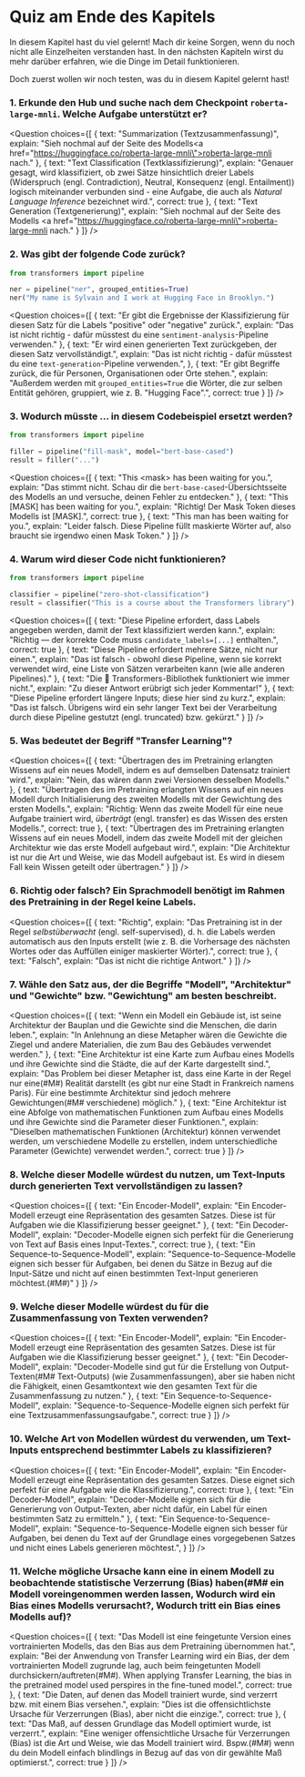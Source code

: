 <!-- DISABLE-FRONTMATTER-SECTIONS -->

# Quiz am Ende des Kapitels

In diesem Kapitel hast du viel gelernt! Mach dir keine Sorgen, wenn du noch nicht alle Einzelheiten verstanden hast. In den nächsten Kapiteln wirst du mehr darüber erfahren, wie die Dinge im Detail funktionieren.

Doch zuerst wollen wir noch testen, was du in diesem Kapitel gelernt hast!


### 1. Erkunde den Hub und suche nach dem Checkpoint `roberta-large-mnli`. Welche Aufgabe unterstützt er?


<Question
	choices={[
		{
			text: "Summarization (Textzusammenfassung)",
			explain: "Sieh nochmal auf der Seite des Modells<a href=\"https://huggingface.co/roberta-large-mnli\">roberta-large-mnli</a> nach."
		},
		{
			text: "Text Classification (Textklassifizierung)",
			explain: "Genauer gesagt, wird klassifiziert, ob zwei Sätze hinsichtlich dreier Labels (Widerspruch (engl. Contradiction), Neutral, Konsequenz (engl. Entailment)) logisch miteinander verbunden sind - eine Aufgabe, die auch als <em>Natural Language Inference</em> bezeichnet wird.",
			correct: true
		},
		{
			text: "Text Generation (Textgenerierung)",
			explain: "Sieh nochmal auf der Seite des Modells <a href=\"https://huggingface.co/roberta-large-mnli\">roberta-large-mnli</a> nach."
		}
	]}
/>

### 2. Was gibt der folgende Code zurück?

```py
from transformers import pipeline

ner = pipeline("ner", grouped_entities=True)
ner("My name is Sylvain and I work at Hugging Face in Brooklyn.")
```

<Question
	choices={[
		{
			text: "Er gibt die Ergebnisse der Klassifizierung für diesen Satz für die Labels \"positive\" oder \"negative\" zurück.",
			explain: "Das ist nicht richtig - dafür müsstest du eine <code>sentiment-analysis</code>-Pipeline verwenden."
		},
		{
			text: "Er wird einen generierten Text zurückgeben, der diesen Satz vervollständigt.",
			explain: "Das ist nicht richtig - dafür müsstest du eine <code>text-generation</code>-Pipeline verwenden.",
		},
		{
			text: "Er gibt Begriffe zurück, die für Personen, Organisationen oder Orte stehen.",
			explain: "Außerdem werden mit <code>grouped_entities=True</code> die Wörter, die zur selben Entität gehören, gruppiert, wie z. B. \"Hugging Face\".",
			correct: true
		}
	]}
/>

### 3. Wodurch müsste ... in diesem Codebeispiel ersetzt werden?

```py
from transformers import pipeline

filler = pipeline("fill-mask", model="bert-base-cased")
result = filler("...")
```

<Question
	choices={[
		{
			text: "This &#60;mask> has been waiting for you.",
			explain: "Das stimmt nicht. Schau dir die <code>bert-base-cased</code>-Übersichtsseite des Modells an und versuche, deinen Fehler zu entdecken."
		},
		{
			text: "This [MASK] has been waiting for you.",
			explain: "Richtig! Der Mask Token dieses Modells ist [MASK].",
			correct: true
		},
		{
			text: "This man has been waiting for you.",
			explain: "Leider falsch. Diese Pipeline füllt maskierte Wörter auf, also braucht sie irgendwo einen Mask Token."
		}
	]}
/>

### 4. Warum wird dieser Code nicht funktionieren?

```py
from transformers import pipeline

classifier = pipeline("zero-shot-classification")
result = classifier("This is a course about the Transformers library")
```

<Question
	choices={[
		{
			text: "Diese Pipeline erfordert, dass Labels angegeben werden, damit der Text klassifiziert werden kann.",
			explain: "Richtig — der korrekte Code muss <code>candidate_labels=[...]</code> enthalten.",
			correct: true
		},
		{
			text: "Diese Pipeline erfordert mehrere Sätze, nicht nur einen.",
			explain: "Das ist falsch - obwohl diese Pipeline, wenn sie korrekt verwendet wird, eine Liste von Sätzen verarbeiten kann (wie alle anderen Pipelines)."
		},
		{
			text: "Die 🤗 Transformers-Bibliothek funktioniert wie immer nicht.",
			explain: "Zu dieser Antwort erübrigt sich jeder Kommentar!"
		},
		{
			text: "Diese Pipeline erfordert längere Inputs; diese hier sind zu kurz.",
			explain: "Das ist falsch. Übrigens wird ein sehr langer Text bei der Verarbeitung durch diese Pipeline gestutzt (engl. truncated) bzw. gekürzt."
		}
	]}
/>

### 5. Was bedeutet der Begriff "Transfer Learning"?

<Question
	choices={[
		{
			text: "Übertragen des im Pretraining erlangten Wissens auf ein neues Modell, indem es auf demselben Datensatz trainiert wird.",
			explain: "Nein, das wären dann zwei Versionen desselben Modells."
		},
		{
			text: "Übertragen des im Pretraining erlangten Wissens auf ein neues Modell durch Initialisierung des zweiten Modells mit der Gewichtung des ersten Modells.",
			explain: "Richtig: Wenn das zweite Modell für eine neue Aufgabe trainiert wird, *überträgt* (engl. transfer) es das Wissen des ersten Modells.",
			correct: true
		},
		{
			text: "Übertragen des im Pretraining erlangten Wissens auf ein neues Modell, indem das zweite Modell mit der gleichen Architektur wie das erste Modell aufgebaut wird.",
			explain: "Die Architektur ist nur die Art und Weise, wie das Modell aufgebaut ist. Es wird in diesem Fall kein Wissen geteilt oder übertragen."
		}
	]}
/>

### 6. Richtig oder falsch? Ein Sprachmodell benötigt im Rahmen des Pretraining in der Regel keine Labels.


<Question
	choices={[
		{
			text: "Richtig",
			explain: "Das Pretraining ist in der Regel <em>selbstüberwacht</em> (engl. self-supervised), d. h. die Labels werden automatisch aus den Inputs erstellt (wie z. B. die Vorhersage des nächsten Wortes oder das Auffüllen einiger maskierter Wörter).",
			correct: true
		},
		{
			text: "Falsch",
			explain: "Das ist nicht die richtige Antwort."
		}
	]}
/>

### 7. Wähle den Satz aus, der die Begriffe "Modell", "Architektur" und "Gewichte" bzw. "Gewichtung" am besten beschreibt.

<Question
	choices={[
		{
			text: "Wenn ein Modell ein Gebäude ist, ist seine Architektur der Bauplan und die Gewichte sind die Menschen, die darin leben.",
			explain: "In Anlehnung an diese Metapher wären die Gewichte die Ziegel und andere Materialien, die zum Bau des Gebäudes verwendet werden."
		},
		{
			text: "Eine Architektur ist eine Karte zum Aufbau eines Modells und ihre Gewichte sind die Städte, die auf der Karte dargestellt sind.",
			explain: "Das Problem bei dieser Metapher ist, dass eine Karte in der Regel nur eine(#M#) Realität darstellt (es gibt nur eine Stadt in Frankreich namens Paris). Für eine bestimmte Architektur sind jedoch mehrere Gewichtungen(#M# verschiedene) möglich."
		},
		{
			text: "Eine Architektur ist eine Abfolge von mathematischen Funktionen zum Aufbau eines Modells und ihre Gewichte sind die Parameter dieser Funktionen.",
			explain: "Dieselben mathematischen Funktionen (Architektur) können verwendet werden, um verschiedene Modelle zu erstellen, indem unterschiedliche Parameter (Gewichte) verwendet werden.",
			correct: true
		}
	]}
/>


### 8. Welche dieser Modelle würdest du nutzen, um Text-Inputs durch generierten Text vervollständigen zu lassen?

<Question
	choices={[
		{
			text: "Ein Encoder-Modell",
			explain: "Ein Encoder-Modell erzeugt eine Repräsentation des gesamten Satzes. Diese ist für Aufgaben wie die Klassifizierung besser geeignet."
		},
		{
			text: "Ein Decoder-Modell",
			explain: "Decoder-Modelle eignen sich perfekt für die Generierung von Text auf Basis eines Input-Textes.",
			correct: true
		},
		{
			text: "Ein Sequence-to-Sequence-Modell",
			explain: "Sequence-to-Sequence-Modelle eignen sich besser für Aufgaben, bei denen du Sätze in Bezug auf die Input-Sätze und nicht auf einen bestimmten Text-Input generieren möchtest.(#M#)"
		}
	]}
/>

### 9. Welche dieser Modelle würdest du für die Zusammenfassung von Texten verwenden?

<Question
	choices={[
		{
			text: "Ein Encoder-Modell",
			explain: "Ein Encoder-Modell erzeugt eine Repräsentation des gesamten Satzes. Diese ist für Aufgaben wie die Klassifizierung besser geeignet."
		},
		{
			text: "Ein Decoder-Modell",
			explain: "Decoder-Modelle sind gut für die Erstellung von Output-Texten(#M# Text-Outputs) (wie Zusammenfassungen), aber sie haben nicht die Fähigkeit, einen Gesamtkontext wie den gesamten Text für die Zusammenfassung zu nutzen."
		},
		{
			text: "Ein Sequence-to-Sequence-Modell",
			explain: "Sequence-to-Sequence-Modelle eignen sich perfekt für eine Textzusammenfassungsaufgabe.",
			correct: true
		}
	]}
/>

### 10. Welche Art von Modellen würdest du verwenden, um Text-Inputs entsprechend bestimmter Labels zu klassifizieren?

<Question
	choices={[
		{
			text: "Ein Encoder-Modell",
			explain: "Ein Encoder-Modell erzeugt eine Repräsentation des gesamten Satzes. Diese eignet sich perfekt für eine Aufgabe wie die Klassifizierung.",
			correct: true
		},
		{
			text: "Ein Decoder-Modell",
			explain: "Decoder-Modelle eignen sich für die Generierung von Output-Texten, aber nicht dafür, ein Label für einen bestimmten Satz zu ermitteln."
		},
		{
			text: "Ein Sequence-to-Sequence-Modell",
			explain: "Sequence-to-Sequence-Modelle eignen sich besser für Aufgaben, bei denen du Text auf der Grundlage eines vorgegebenen Satzes und nicht eines Labels generieren möchtest.",
		}
	]}
/>

### 11. Welche mögliche Ursache kann eine in einem Modell zu beobachtende statistische Verzerrung (Bias) haben(#M# ein Modell voreingenommen werden lassen, Wodurch wird ein Bias eines Modells verursacht?, Wodurch tritt ein Bias eines Modells auf)?

<Question
	choices={[
		{
			text: "Das Modell ist eine feingetunte Version eines vortrainierten Modells, das den Bias aus dem Pretraining übernommen hat.",
			explain: "Bei der Anwendung von Transfer Learning wird ein Bias, der dem vortrainierten Modell zugrunde lag, auch beim feingetunten Modell durchsickern/auftreten(#M#).
							When applying Transfer Learning, the bias in the pretrained model used perspires in the fine-tuned model.",
			correct: true
		},
		{
			text: "Die Daten, auf denen das Modell trainiert wurde, sind verzerrt bzw. mit einem Bias versehen.",
			explain: "Dies ist die offensichtlichste Ursache für Verzerrungen (Bias), aber nicht die einzige.",
			correct: true
		},
		{
			text: "Das Maß, auf dessen Grundlage das Modell optimiert wurde, ist verzerrt.",
			explain: "Eine weniger offensichtliche Ursache für Verzerrungen (Bias) ist die Art und Weise, wie das Modell trainiert wird. Bspw.(#M#) wenn du dein Modell einfach blindlings in Bezug auf das von dir gewählte Maß optimierst.",
			correct: true
		}
	]}
/>
